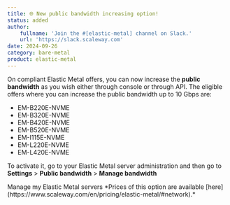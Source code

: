 ```yaml
---
title: 🌐 New public bandwidth increasing option!
status: added
author:
    fullname: 'Join the #[elastic-metal] channel on Slack.'
    url: 'https://slack.scaleway.com'
date: 2024-09-26
category: bare-metal
product: elastic-metal
---
```


On compliant Elastic Metal offers, you can now increase the **public bandwidth** as you wish either through console or through API.
The eligible offers where you can increase the public bandwidth up to 10 Gbps are:
* EM-B220E-NVME
* EM-B320E-NVME
* EM-B420E-NVME
* EM-B520E-NVME
* EM-I115E-NVME
* EM-L220E-NVME
* EM-L420E-NVME

To activate it, go to your Elastic Metal server administration and then go to **Settings** > **Public bandwidth** > **Manage bandwidth**

<Steps>
  <StepButton to=https://console.scaleway.com/elastic-metal/servers/>Manage my Elastic Metal servers</StepButton>
</Steps>
*Prices of this option are available [here](https://www.scaleway.com/en/pricing/elastic-metal/#network).*


